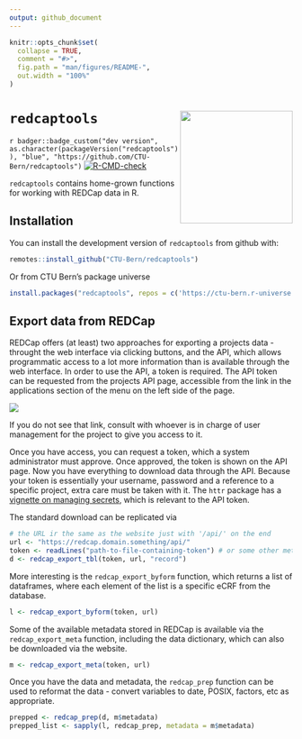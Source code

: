 ```yaml
---
output: github_document
---
```


<!-- README.md is generated from README.Rmd. Please edit that file -->

```r
knitr::opts_chunk$set(
  collapse = TRUE,
  comment = "#>",
  fig.path = "man/figures/README-",
  out.width = "100%"
)
```

# `redcaptools` <img src='man/figures/logo.png' align="right" width="200">

<!-- badges: start -->

`r badger::badge_custom("dev version", as.character(packageVersion("redcaptools")), "blue", "https://github.com/CTU-Bern/redcaptools")`
[![R-CMD-check](https://github.com/CTU-Bern/redcaptools/workflows/R-CMD-check/badge.svg)](https://github.com/CTU-Bern/redcaptools/actions)

<!-- badges: end -->

`redcaptools` contains home-grown functions for working with REDCap data in R.

## Installation

You can install the development version of `redcaptools` from github with:

<!-- install.packages("redcaptools") -->

``` r
remotes::install_github("CTU-Bern/redcaptools")
```

Or from CTU Bern's package universe

``` r
install.packages("redcaptools", repos = c('https://ctu-bern.r-universe.dev', 'https://cloud.r-project.org'))
```


## Export data from REDCap

REDCap offers (at least) two approaches for exporting a projects data - throught the web interface via clicking buttons, and the API, which allows programmatic access to a lot more information than is available through the web interface. In order to use the API, a token is required. The API token can be requested from the projects API page, accessible from the link in the applications section of the menu on the left side of the page.

![](man/figures/api_link.png)

If you do not see that link, consult with whoever is in charge of user management for the project to give you access to it.

Once you have access, you can request a token, which a system administrator must approve. Once approved, the token is shown on the API page. Now you have everything to download data through the API. Because your token is essentially your username, password and a reference to a specific project, extra care must be taken with it. The `httr` package has a [vignette on managing secrets](https://cran.r-project.org/web/packages/httr/vignettes/secrets.html), which is relevant to the API token.

The standard download can be replicated via

``` r
# the URL ir the same as the website just with '/api/' on the end
url <- "https://redcap.domain.something/api/"
token <- readLines("path-to-file-containing-token") # or some other method
d <- redcap_export_tbl(token, url, "record")
```

More interesting is the `redcap_export_byform` function, which returns a list of dataframes, where each element of the list is a specific eCRF from the database.

``` r
l <- redcap_export_byform(token, url)
```

Some of the available metadata stored in REDCap is available via the `redcap_export_meta` function, including the data dictionary, which can also be downloaded via the website.

``` r
m <- redcap_export_meta(token, url)
```

Once you have the data and metadata, the `redcap_prep` function can be used to reformat the data - convert variables to date, POSIX, factors, etc as appropriate.

``` r
prepped <- redcap_prep(d, m$metadata)
prepped_list <- sapply(l, redcap_prep, metadata = m$metadata)
```
